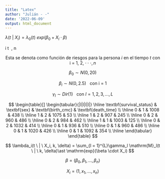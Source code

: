 ```yaml
---
title: "Latex"
author: "Julián - -"
date: '2022-06-09'
output: html_document
---
```


$\lambda(t \ | \ X_i) = \lambda_0(t) \ exp(\beta_0 + X_i \cdot \beta)$

\text{Esta se denota como función de riesgos para la persona }i \text{ en el tiempo } t \text{ con i = 1, 2,} \cdot\cdot \cdot , n

$$
\text{Esta se denota como función de riesgos para la persona }i \text{ en el tiempo } t \text{ con i = 1, 2,} \cdot\cdot\ \cdot , n
$$

$$
\beta_0 \sim N(0, 20)
$$

$$
\beta_{i} \sim N(0,2.5) \ \ \ \text{con i = 1}
$$

$$
γ_l \sim Dir(1) \ \ \ \text{con }l = 1, 2, 3, ... ,L 
$$

```{=tex}
\begin{table}[]
\begin{tabular}{|l|l|l|l|}
\hline
\textbf{survival_status} & \textbf{sex} & \textbf{birth_cmc} & \textbf{death_time} \\ \hline
0                        & 1            & 1008               & 438                 \\ \hline
1                        & 2            & 1075               & 53                  \\ \hline
1                        & 2            & 907                & 245                 \\ \hline
0                        & 2            & 960                & 486                 \\ \hline
0                        & 2            & 984                & 462                 \\ \hline
1                        & 1            & 1003               & 125                 \\ \hline
0                        & 2            & 1032               & 414                 \\ \hline
0                        & 1            & 936                & 510                 \\ \hline
0                        & 1            & 960                & 486                 \\ \hline
0                        & 1            & 1020               & 426                 \\ \hline
0                        & 1            & 1092               & 354                 \\ \hline
\end{tabular}
\end{table}
```
$$
\begin{table}[]
\begin{tabular}{|l|l|l|l|}
\hline
\textbf{survival_status} & \textbf{sex} & \textbf{birth_cmc} & \textbf{death_time} \\ \hline
0                        & 1            & 1008               & 438                 \\ \hline
1                        & 2            & 1075               & 53                  \\ \hline
1                        & 2            & 907                & 245                 \\ \hline
0                        & 2            & 960                & 486                 \\ \hline
0                        & 2            & 984                & 462                 \\ \hline
1                        & 1            & 1003               & 125                 \\ \hline
0                        & 2            & 1032               & 414                 \\ \hline
0                        & 1            & 936                & 510                 \\ \hline
0                        & 1            & 960                & 486                 \\ \hline
0                        & 1            & 1020               & 426                 \\ \hline
0                        & 1            & 1092               & 354                 \\ \hline
\end{tabular}
\end{table}
$$

$$
\lambda_i(t \ | \ X_i, k, \delta) = \sum_{l = 1}^{L}\gamma_l \mathrm{M}_l(t \ | \ k, \delta)\ast \mathrm{exp}(\beta \cdot X_i)
$$

$$
\beta = (\beta_0, \beta_1, ... , \beta_n) 
$$

$$
X_i = (1, x_1, ..., x_n) 
$$

